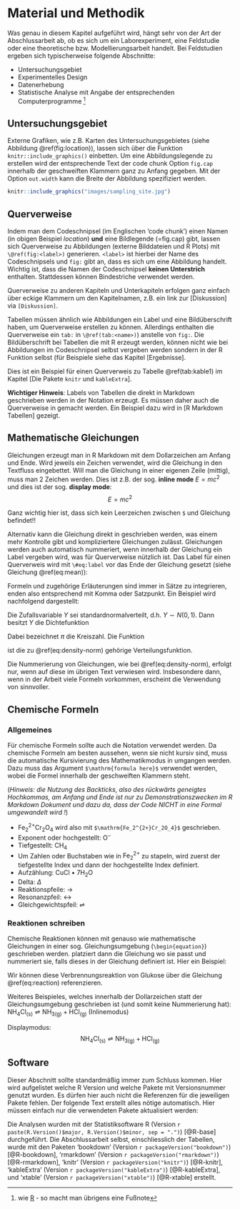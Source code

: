 # Material und Methodik

Was genau in diesem Kapitel aufgeführt wird, hängt sehr von der Art der Abschlussarbeit ab, ob es sich um ein Laborexperiment, eine Feldstudie oder eine theoretische bzw. Modellierungsarbeit handelt. Bei Feldstudien ergeben sich typischerweise folgende Abschnitte:

- Untersuchungsgebiet
- Experimentelles Design
- Datenerhebung
- Statistische Analyse mit Angabe der entsprechenden Computerprogramme ^[wie [R](https://cran.r-project.org/) - so macht man übrigens eine Fußnote]


## Untersuchungsgebiet 

Externe Grafiken, wie z.B. Karten des Untersuchungsgebietes (siehe Abbildung \@ref(fig:location)), lassen sich über die Funktion `knitr::include_graphics()` einbetten. Um eine Abbildungslegende zu erstellen wird der entsprechende Text der code chunk Option `fig.cap` innerhalb der geschweiften Klammern ganz zu Anfang gegeben. Mit der Option `out.width` kann die Breite der Abbildung spezifiziert werden.

```r
knitr::include_graphics("images/sampling_site.jpg")
```


## Querverweise

Indem man dem Codeschnipsel (im Englischen 'code chunk') einen Namen (in obigen Beispiel *location*) **und** eine Bildlegende (=fig.cap) gibt, lassen sich Querverweise zu Abbildungen (externe Bilddateien und R Plots) mit `\@ref(fig:<label>)` generieren. `<label>` ist hierbei der Name des Codeschnipsels und `fig:` gibt an, dass es sich um eine Abbildung handelt. Wichtig ist, dass die Namen der Codeschnipsel **keinen Unterstrich** enthalten. Stattdessen können Bindestriche verwendet werden.

Querverweise zu anderen Kapiteln und Unterkapiteln erfolgen ganz einfach über eckige Klammern um den Kapitelnamen, z.B. ein link zur [Diskussion] via `[Diskussion]`.

Tabellen müssen ähnlich wie Abbildungen ein Label und eine Bildüberschrift haben, um Querverweise erstellen zu können. Allerdings enthalten die Querverweise ein `tab:` in `\@ref(tab:<name>)`) anstelle von `fig:`. Die Bildüberschrift bei Tabellen die mit R erzeugt werden, können nicht wie bei Abbildungen im Codeschnipsel selbst vergeben werden sondern in der R Funktion selbst (für Beispiele siehe das Kapitel [Ergebnisse]. 

Dies ist ein Beispiel für einen Querverweis zu Tabelle \@ref(tab:kable1) im Kapitel [Die Pakete `knitr` und  `kableExtra`].

**Wichtiger Hinweis**: Labels von Tabellen die direkt in Markdown geschrieben werden in der \LaTeX Notation erzeugt. Es müssen daher auch die Querverweise in \LaTeX gemacht werden. Ein Beispiel dazu wird in [R Markdown Tabellen] gezeigt.


## Mathematische Gleichungen

Gleichungen erzeugt man in R Markdown mit dem Dollarzeichen am Anfang und Ende. Wird jeweils ein Zeichen verwendet, wird die Gleichung in den Textfluss eingebettet. Will man die Gleichung in einer eigenen Zeile (mittig), muss man 2 Zeichen werden. Dies ist z.B. der sog. **inline mode** $E = mc^2$ und dies ist der sog. **display mode**: $$E = mc^2$$

Ganz wichtig hier ist, dass sich kein Leerzeichen zwischen `$` und Gleichung befindet!!

Alternativ kann die Gleichung direkt in \LaTeX  geschrieben werden, was einem mehr Kontrolle gibt und kompliziertere Gleichungen zulässt. Gleichungen werden auch automatisch nummeriert, wenn innerhalb der Gleichung ein Label vergeben wird, was für Querverweise nützlich ist. Das Label für einen Querverweis wird mit `\#eq:label` vor das Ende der Gleichung gesetzt (siehe Gleichung \@ref(eq:mean)): 

\begin{equation}
  \bar{X} = \frac{\sum_{i=1}^n X_i}{n} 
  (\#eq:mean)
\end{equation}

Formeln und zugehörige Erläuterungen sind immer in Sätze zu integrieren, enden also entsprechend mit Komma oder Satzpunkt. Ein Beispiel wird nachfolgend dargestellt:

Die Zufallsvariable $Y$ sei standardnormalverteilt, d.h. $Y \sim N(0,1)$. Dann besitzt $Y$ die Dichtefunktion

\begin{equation}
  f_{Y}(y)=\varphi(y) \stackrel{\mathrm{def}}{=} \frac{1}{\sqrt{2 \pi}} \exp \left\{ -\frac{y^2}{2} \right\}, y \in \mathbb{R}.
  (\#eq:density-norm)
\end{equation}

Dabei bezeichnet $\pi$ die Kreiszahl. Die Funktion

\begin{equation}
  F_{Y}(y)=\Phi(y) \stackrel{\mathrm{def}}{=} \int_{-\infty}^y \varphi(x) \,\mathrm{d}x, \quad y \in \mathbb{R}
  (\#eq:dist-func)
\end{equation}

ist die zu \@ref(eq:density-norm) gehörige Verteilungsfunktion.

Die Nummerierung von Gleichungen, wie bei \@ref(eq:density-norm), erfolgt nur, wenn auf diese im übrigen Text verwiesen wird. Insbesondere dann, wenn in der Arbeit viele Formeln vorkommen, erscheint die Verwendung von \LaTeX  sinnvoller.


## Chemische Formeln

### Allgemeines

Für chemische Formeln sollte auch die \LaTeX  Notation verwendet werden. Da chemische Formeln am besten aussehen, wenn sie nicht kursiv sind, muss die automatische Kursivierung des Mathematikmodus in \LaTeX umgangen werden. Dazu muss das Argument `$\mathrm{formula here}$` verwendet werden, wobei die Formel innerhalb der geschweiften Klammern steht. 

(*Hinweis: die Nutzung des Backticks, also des rückwärts geneigtes Hochkommas, am Anfang und Ende ist nur zu Demonstrationszwecken im R Markdown Dokument und dazu da, dass der Code NICHT in eine Formal umgewandelt wird !*)

- $\mathrm{Fe_2^{2+}Cr_2O_4}$ wird also mit `$\mathrm{Fe_2^{2+}Cr_2O_4}$` geschrieben.
- Exponent oder hochgestellt: $\mathrm{O^-}$
- Tiefgestellt: $\mathrm{CH_4}$
- Um Zahlen oder Buchstaben wie in $\mathrm{Fe_2^{2+}}$ zu stapeln, wird zuerst der tiefgestellte Index und dann der hochgestellte Index definiert.
- Aufzählung: CuCl $\bullet$ $\mathrm{7H_{2}O}$
- Delta: $\Delta$
- Reaktionspfeile: $\longrightarrow$
- Resonanzpfeil: $\leftrightarrow$
- Gleichgewichtspfeil: $\rightleftharpoons$

### Reaktionen schreiben

Chemische Reaktionen können mit \LaTeX genauso wie mathematische Gleichungen in einer sog. Gleichungsumgebung (`\begin{equation}`) geschrieben werden. \LaTeX platziert dann die Gleichung wo sie passt und nummeriert sie, falls dieses in der Gleichung definiert ist. Hier ein Beispiel:

\begin{equation}
  \mathrm{C_6H_{12}O_6 + 6O_2} \longrightarrow \mathrm{6CO_2 + 6H_2O}
  (\#eq:reaction)
\end{equation}

Wir können diese Verbrennungsreaktion von Glukose über die Gleichung \@ref(eq:reaction) referenzieren.

Weiteres Beispieles, welches innerhalb der Dollarzeichen statt der Gleichungsumgebung geschrieben ist (und somit keine Nummerierung hat): $\mathrm{NH_4Cl_{(s)}} \rightleftharpoons \mathrm{NH_{3(g)}+HCl_{(g)}}$ (Inlinemodus)

Displaymodus: $$\mathrm{NH_4Cl_{(s)}} \rightleftharpoons \mathrm{NH_{3(g)}+HCl_{(g)}}$$


## Software

Dieser Abschnitt sollte standardmäßig immer zum Schluss kommen. Hier wird aufgelistet welche R Version und welche Pakete mit Versionsnummer genutzt wurden. Es dürfen hier auch nicht die Referenzen für die jeweiligen Pakete fehlen. Der folgende Text erstellt alles nötige automatisch. Hier müssen einfach nur die verwendeten Pakete aktualisiert werden:

Die Analysen wurden mit der Statistiksoftware R (Version `r paste(R.Version()$major, R.Version()$minor, sep = ".")`) [@R-base] durchgeführt. Die Abschlussarbeit selbst, einschliesslich der Tabellen, wurde mit den Paketen 'bookdown' (Version `r packageVersion("bookdown")`) [@R-bookdown], 'rmarkdown' (Version `r packageVersion("rmarkdown")`) [@R-rmarkdown], 'knitr' (Version `r packageVersion("knitr")`) [@R-knitr], 'kableExtra' (Version `r packageVersion("kableExtra")`) [@R-kableExtra], und 'xtable' (Version `r packageVersion("xtable")`) [@R-xtable] erstellt. 


<!-- Wenn das naechste Kapitel auf einer neuen Seite beginnen soll, den \newpage LaTeX Befehl verwenden: -->
\newpage